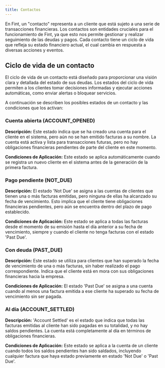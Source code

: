 ```yaml
---
title: Contactos
---
```


En Fint, un "contacto" representa a un cliente que está sujeto a una serie de transacciones financieras. Los contactos son entidades cruciales para el funcionamiento de Fint, ya que esto nos permite gestionar y realizar seguimiento de las deudas y pagos. Cada contacto tiene un ciclo de vida que refleja su estado financiero actual, el cual cambia en respuesta a diversas acciones y eventos.

## Ciclo de vida de un contacto

El ciclo de vida de un contacto está diseñado para proporcionar una visión clara y detallada del estado de sus deudas. Los estados del ciclo de vida permiten a los clientes tomar decisiones informadas y ejecutar acciones automáticas, como enviar alertas o bloquear servicios.

A continuación se describen los posibles estados de un contacto y las condiciones que los activan:

### Cuenta abierta (ACCOUNT_OPENED)

**Descripción:** Este estado indica que se ha creado una cuenta para el cliente en el sistema, pero aún no se han emitido facturas a su nombre. La cuenta está activa y lista para transacciones futuras, pero no hay obligaciones financieras pendientes de parte del cliente en este momento.

**Condiciones de Aplicación:** Este estado se aplica automáticamente cuando se registra un nuevo cliente en el sistema antes de la generación de la primera factura.

### Pago pendiente (NOT_DUE)

**Descripción:** El estado 'Not Due' se asigna a las cuentas de clientes que tienen una o más facturas emitidas, pero ninguna de ellas ha alcanzado su fecha de vencimiento. Esto implica que el cliente tiene obligaciones financieras pendientes, pero aún se encuentra dentro del plazo de pago establecido.

**Condiciones de Aplicación:** Este estado se aplica a todas las facturas desde el momento de su emisión hasta el día anterior a su fecha de vencimiento, siempre y cuando el cliente no tenga facturas con el estado 'Past Due'.

### Con deuda (PAST_DUE)

**Descripción:** Este estado se utiliza para clientes que han superado la fecha de vencimiento de una o más facturas, sin haber realizado el pago correspondiente. Indica que el cliente está en mora con sus obligaciones financieras hacia la empresa.

**Condiciones de Aplicación:** El estado 'Past Due' se asigna a una cuenta cuando al menos una factura emitida a ese cliente ha superado su fecha de vencimiento sin ser pagada.

### Al día (ACCOUNT_SETTLED)

**Descripción:** 'Account Settled' es el estado que indica que todas las facturas emitidas al cliente han sido pagadas en su totalidad, y no hay saldos pendientes. La cuenta está completamente al día en términos de obligaciones financieras.

**Condiciones de Aplicación:** Este estado se aplica a la cuenta de un cliente cuando todos los saldos pendientes han sido saldados, incluyendo cualquier factura que haya estado previamente en estado 'Not Due' o 'Past Due'.